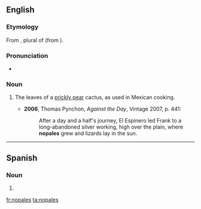 ==English==

===Etymology===
From {{etyl|es}} {{term|nopales|lang=es}}, plural of {{term|nopal|lang=es}} (from {{etyl|nah}}).

===Pronunciation===
* {{a|UK}} {{IPA|/nəʊˈpɑːlɛz/}}

===Noun===
{{en-plural noun}}

# {{plurale tantum}} The leaves of a [[prickly pear]] cactus, as used in Mexican cooking.
#* '''2006''', Thomas Pynchon, ''Against the Day'', Vintage 2007, p. 441:
#*: After a day and a half's journey, El Espinero led Frank to a long-abandoned silver working, high over the plain, where '''nopales''' grew and lizards lay in the sun.

----

==Spanish==

===Noun===
{{head|es|noun form}} {{m-p}}

# {{plural of|[[nopal]]|lang=es|nocat=1}}

[[fr:nopales]]
[[ta:nopales]]